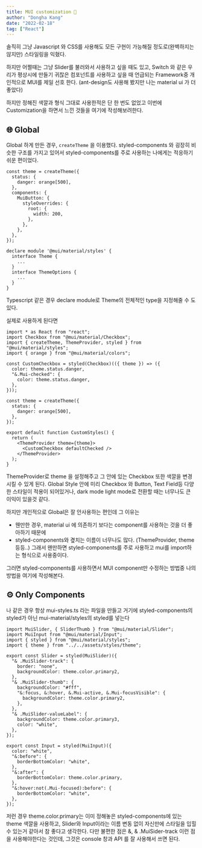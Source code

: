 ```yaml
---
title: MUI customization 🚎
author: "Dongha Kang"
date: "2022-02-18"
tag: ["React"]
---
```





솔직히 그냥 Javascript 와 CSS를 사용해도 모든 구현이 가능해질 정도로(완벽하지는 않지만) 스타일링을 익혔다.

하지만 어쩔때는 그냥 Slider를 불러와서 사용하고 싶을 때도 있고, Switch 와 같은 우리가 평상시에 만들기 귀찮은 컴포넌트를 사용하고 싶을 때 언급되는 Framework중 개인적으로 MUI를 제일 선호 한다. (ant-design도 사용해 봤지만 나는 material ui 가 더 좋았다)

하지만 정해진 색깔과 형식 그대로 사용한적은 단 한 번도 없었고 이번에 Customization을 하면서 느낀 것들을 여기에 작성해보려한다.

## 🌐 Global

Global 하게 만든 경우, `createTheme` 을 이용했다. styled-components 와 굉장히 비슷한 구조를 가지고 있어서 styled-components를 주로 사용하는 나에게는 적응하기 쉬운 편이었다.

```tsx
const theme = createTheme({
  status: {
    danger: orange[500],
  },
  components: {
    MuiButton: {
      styleOverrides: {
        root: {
          width: 200,
        },
      },
    },
  },
});
```

```tsx
declare module '@mui/material/styles' {
  interface Theme {
    ...
  }
  interface ThemeOptions {
    ...
  }
}
```

Typescript 같은 경우 declare module로 Theme의 전체적인 type을 지정해줄 수 도 있다.

실제로 사용하게 된다면

```tsx
import * as React from "react";
import Checkbox from "@mui/material/Checkbox";
import { createTheme, ThemeProvider, styled } from "@mui/material/styles";
import { orange } from "@mui/material/colors";

const CustomCheckbox = styled(Checkbox)(({ theme }) => ({
  color: theme.status.danger,
  "&.Mui-checked": {
    color: theme.status.danger,
  },
}));

const theme = createTheme({
  status: {
    danger: orange[500],
  },
});

export default function CustomStyles() {
  return (
    <ThemeProvider theme={theme}>
      <CustomCheckbox defaultChecked />
    </ThemeProvider>
  );
}
```

ThemeProvider로 theme 을 설정해주고 그 안에 있는 Checkbox 또한 색깔을 변경 시킬 수 있게 된다. Global Style 안에 미리 Checkbox 와 Button, Text Field등 다양한 스타일이 적용이 되어있거나, dark mode light mode로 전환할 때는 너무나도 큰 이익이 있을것 같다.

하지만 개인적으로 Global은 잘 안사용하는 편인데 그 이유는

- 웬만한 경우, material ui 에 의존하기 보다는 component를 사용하는 것을 더 좋아하기 때문에
- styled-components와 곂치는 이름이 너무나도 많다. (ThemeProvider, theme 등등..) 그래서 왠만하면 styled-components를 주로 사용하고 mui를 import하는 형식으로 사용중이다.

그러면 styled-components를 사용하면서 MUI component만 수정하는 방법중 나의 방법을 여기에 작성해본다.

## ⚙️ Only Components

나 같은 경우 항상 mui-styles.ts 라는 파일을 만들고 거기에 styled-components의 styled가 아닌 mui-material/styles의 styled를 넣는다

```tsx
import MuiSlider, { SliderThumb } from "@mui/material/Slider";
import MuiInput from "@mui/material/Input";
import { styled } from "@mui/material/styles";
import { theme } from "../../assets/styles/theme";

export const Slider = styled(MuiSlider)({
  "& .MuiSlider-track": {
    border: "none",
    backgroundColor: theme.color.primary2,
  },
  "& .MuiSlider-thumb": {
    backgroundColor: "#fff",
    "&:focus, &:hover, &.Mui-active, &.Mui-focusVisible": {
      backgroundColor: theme.color.primary2,
    },
  },
  "& .MuiSlider-valueLabel": {
    backgroundColor: theme.color.primary3,
    color: "white",
  },
});

export const Input = styled(MuiInput)({
  color: "white",
  "&:before": {
    borderBottomColor: "white",
  },
  "&:after": {
    borderBottomColor: theme.color.primary,
  },
  "&:hover:not(.Mui-focused):before": {
    borderBottomColor: "white",
  },
});
```

저런 경우 theme.color.primary는 이미 정해놓은 styled-components에 있는 theme 색깔을 사용하고, Slider와 Input이라는 이름 변동 없이 자신만에 스타일을 입힐 수 있는거 같아서 참 좋다고 생각한다. 다만 불편한 점은 &, & .MuiSider-track 이런 점을 사용해야한다는 것인데, 그것은 console 창과 API 를 잘 사용해서 쓰면 된다.
